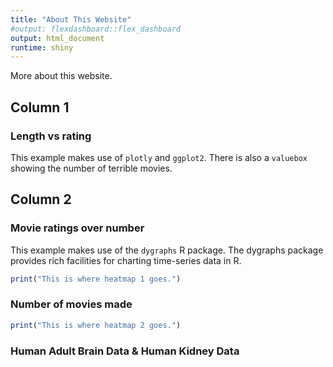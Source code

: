 ```yaml
---
title: "About This Website"
#output: flexdashboard::flex_dashboard
output: html_document
runtime: shiny
---
```

  
  More about this website.
  
Column 1 {data-width=400}
------------------------------------
### Length vs rating

This example makes use of `plotly` and `ggplot2`. There is also a `valuebox` showing the number
of terrible movies.

Column 2 {data-width=400}
-------------------------------------

### Movie ratings over number

This example makes use of the `dygraphs` R package. The dygraphs
package provides rich facilities for charting time-series data 
in R. 

```r
print("This is where heatmap 1 goes.")
```

### Number of movies made

```r
print("This is where heatmap 2 goes.")
```

### Human Adult Brain Data & Human Kidney Data
